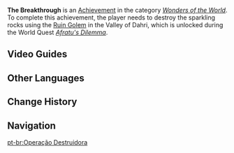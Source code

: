 {{Achievement Infobox
|title        = 
|id           = 81276
|order id     = 1262
|category     = Wonders of the World
|description  = Are all machines from Khaenri'ah this strange?
|requirements = Destroy the rocks using the [[Ruin Golem (Valley of Dahri)|Ruin Golem]] in the Valley of Dahri.
|primogems    = 5
|tracking     = 
|topic        = 
|hidden       = 1
|type         = Exploration
}}
'''The Breakthrough''' is an [[Achievement]] in the category ''[[Wonders of the World]]''. To complete this achievement, the player needs to destroy the sparkling rocks using the [[Ruin Golem (Valley of Dahri)|Ruin Golem]] in the Valley of Dahri, which is unlocked during the World Quest ''[[Afratu's Dilemma]]''.
<!--
==Gameplay Notes==

==Trivia==
-->
==Video Guides==
{{EVT
|video1   = https://youtu.be/NT2r4gWQLMU
|caption1 = The Breakthrough Guide
}}

==Other Languages==
{{Other Languages
|en      = The Breakthrough
|zhs     = 强行突破作战
|zhs_rm  = Qiángxíng Tūpò Zuòzhàn
|zht     = 強行突破作戰
|zht_rm  = Qiǎngxíng Tūpò Zuòzhàn
|zh_tl   = 
|ja      = 強行突破作戦
|ja_rm   = Kyoukou Toppa Sakusen
|ja_tl   = 
|ko      = 강행 돌파 작전
|ko_rm   = Ganghaeng Dolpa Jakjeon
|ko_tl   = Enforcement Breakthrough Operation
|es      = Operación forzada
|es_tl   = Forced Operation
|fr      = Le soulèvement des machines
|fr_tl   = The Uprising of the Machines
|ru      = Прорвать окружение
|ru_tl   = Breakring Through the Encirclement
|th      = ลุยฝ่าสมรภูมิ
|th_rm   = 
|th_tl   = 
|vi      = Buộc Phải Đột Phá Tác Chiến
|vi_tl   = 
|de      = Gewaltsamer Durchbruch
|de_tl   = Violent Breakthrough
|id      = Manuver Terobosan
|id_tl   = Breakthrough Maneuver
|pt      = Operação Destruidora
|pt_tl   = 
|tr      = Atılım
|tr_tl   = 
|it      = Scoperta epocale
|it_tl   = 
}}

==Change History==
{{Change History|3.1}}
<!--
==References==
{{Reflist}}
-->
==Navigation==
{{Achievement Navbox}}

[[pt-br:Operação Destruidora]]